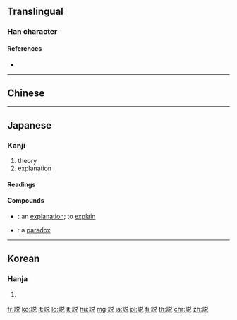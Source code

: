 {{also|說|说}}
==Translingual==

===Han character===
{{Han char|rn=149|rad=言|as=07|sn=14|four=|canj=XYRCR,YRCRU|ids=⿰言兑}}

====References====
* {{Han ref|kx=1165.051|dkj=35556|hdz=63979.030|uh=8AAC|ud=35500|bh=90E0|bd=37088}}

----

==Chinese==
{{zh-see|說|v}}

----

==Japanese==

===Kanji===
{{ja-kanji|grade=4|rs=言07}}

# theory
# explanation

====Readings====
{{ja-readings
|goon=[[えち]] (echi) {{non-joyo-reading}}, [[せ]] (se), [[せち]] (sechi) {{non-joyo-reading}}
|kanon=[[えつ]] (etsu) {{non-joyo-reading}}, [[せい]] (sei) {{non-joyo-reading}}, [[せつ]] (setsu)
|kanyoon=[[ぜい]] (zei)
|kun=[[とく]] ([[説く]], toku)
|nanori=[[あき]] (aki), [[かぬ]] (kanu), [[かね]] (kane), [[こと]] (koto), [[さとし]] (satoshi), [[つぐ]] (tsugu), [[とき]] (toki), [[とく]] (toku), [[のぶ]] (nobu), [[ひさ]] (hisa)
}}

====Compounds====
{{der-top|Compounds}}
* {{ja-r|説明|せつめい}}: an [[explanation]]; to [[explain]]
* {{ja-r|逆説|ぎゃくせつ}}: a [[paradox]]
{{der-bottom}}

----

==Korean==

===Hanja===
{{ko-hanja|hangeul=[[설]], [[세]], 열|eumhun=|rv=seol, se, yeol|mr=sŏl, se, yŏl|y=sel, sey, yel}}

# {{defn|lang=ko|sort=言07}}

[[fr:説]]
[[ko:説]]
[[it:説]]
[[lo:説]]
[[lt:説]]
[[hu:説]]
[[mg:説]]
[[ja:説]]
[[pl:説]]
[[fi:説]]
[[th:説]]
[[chr:説]]
[[zh:説]]